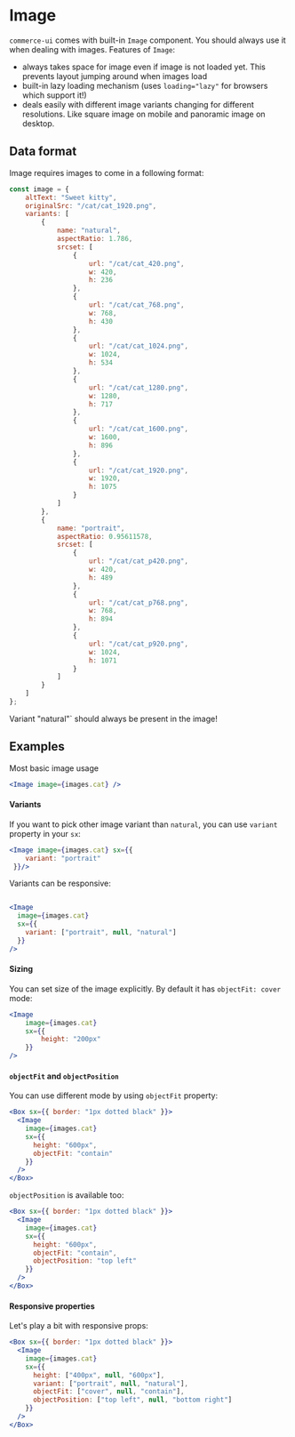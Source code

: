 
# Image

`commerce-ui` comes with built-in `Image` component. You should always use it when dealing with images. Features of `Image`:

- always takes space for image even if image is not loaded yet. This prevents layout jumping around when images load
- built-in lazy loading mechanism (uses `loading="lazy"` for browsers which support it!)
- deals easily with different image variants changing for different resolutions. Like square image on mobile and panoramic image on desktop.

## Data format

Image requires images to come in a following format:

```javascript
const image = {
    altText: "Sweet kitty",
    originalSrc: "/cat/cat_1920.png",
    variants: [
        {
            name: "natural",
            aspectRatio: 1.786,
            srcset: [
                {
                    url: "/cat/cat_420.png",
                    w: 420,
                    h: 236
                },
                {
                    url: "/cat/cat_768.png",
                    w: 768,
                    h: 430
                },
                {
                    url: "/cat/cat_1024.png",
                    w: 1024,
                    h: 534
                },
                {
                    url: "/cat/cat_1280.png",
                    w: 1280,
                    h: 717
                },
                {
                    url: "/cat/cat_1600.png",
                    w: 1600,
                    h: 896
                },
                {
                    url: "/cat/cat_1920.png",
                    w: 1920,
                    h: 1075
                }
            ]
        },
        {
            name: "portrait",
            aspectRatio: 0.95611578,
            srcset: [
                {
                    url: "/cat/cat_p420.png",
                    w: 420,
                    h: 489
                },
                {
                    url: "/cat/cat_p768.png",
                    w: 768,
                    h: 894
                },
                {
                    url: "/cat/cat_p920.png",
                    w: 1024,
                    h: 1071
                }
            ]
        }
    ]
};
```

Variant "natural"` should always be present in the image!

## Examples

Most basic image usage

```jsx live=true
<Image image={images.cat} />
```

#### Variants

If you want to pick other image variant than `natural`, you can use `variant` property in your `sx`:

```jsx live=true
<Image image={images.cat} sx={{
    variant: "portrait"
 }}/>
```

Variants can be responsive:

```jsx live=true

<Image
  image={images.cat}
  sx={{
    variant: ["portrait", null, "natural"]
  }}
/>
```


#### Sizing

You can set size of the image explicitly. By default it has `objectFit: cover` mode:

```jsx live=true
<Image
    image={images.cat}
    sx={{
        height: "200px"
    }}
/>
```

#### `objectFit` and `objectPosition`

You can use different mode by using `objectFit` property:

```jsx live=true
<Box sx={{ border: "1px dotted black" }}>
  <Image
    image={images.cat}
    sx={{
      height: "600px",
      objectFit: "contain"
    }}
  />
</Box>
```

`objectPosition` is available too:

```jsx live=true
<Box sx={{ border: "1px dotted black" }}>
  <Image
    image={images.cat}
    sx={{
      height: "600px",
      objectFit: "contain",
      objectPosition: "top left"
    }}
  />
</Box>
```

#### Responsive properties

Let's play a bit with responsive props:

```jsx live=true
<Box sx={{ border: "1px dotted black" }}>
  <Image
    image={images.cat}
    sx={{
      height: ["400px", null, "600px"],
      variant: ["portrait", null, "natural"],
      objectFit: ["cover", null, "contain"],
      objectPosition: ["top left", null, "bottom right"]
    }}
  />
</Box>
```

